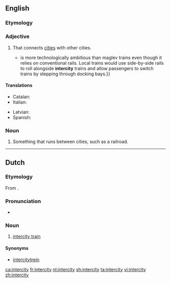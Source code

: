 ==English==

===Etymology===
{{prefix|inter|city|lang=en}}

===Adjective===
{{en-adj|-}}
# That connects [[cities]] with other cities.
#*{{quote-magazine|date=2013-06-01|volume=407|issue=8838
|page=13 (Technology Quarterly)|magazine={{w|The Economist}}
|title=[http://www.economist.com/news/technology-quarterly/21578516-transport-new-train-technologies-are-less-visible-and-spread-less-quickly Ideas coming down the track]
|passage=A “moving platform” scheme{{...}}is more technologically ambitious than maglev trains even though it relies on conventional rails. Local trains would use side-by-side rails to roll alongside '''intercity''' trains and allow passengers to switch trains by stepping through docking bays.}}
#: {{usex|I plan to catch an '''intercity''' train, or bus.|lang=en}}

====Translations====
{{trans-top|that connects cities one with another}}
* Catalan: {{t|ca|interurbà}}
* Italian: {{t|it|interurbano}}
{{trans-mid}}
* Latvian: {{t|lv|starppilsētu}}
* Spanish: {{t|es|interurbano}}
{{trans-bottom}}

===Noun===
{{en-noun|intercities}}

# Something that runs between cities, such as a railroad.

----

==Dutch==

===Etymology===
From {{etyl|en|nl}} {{term|intercity|lang=en}}.

===Pronunciation===
* {{audio|Nl-intercity.ogg|Audio|lang=nl}}

===Noun===
{{nl-noun|c|-'s|intercity'tje}}

# [[intercity train]]

====Synonyms====
* [[intercitytrein]]

[[ca:intercity]]
[[fr:intercity]]
[[nl:intercity]]
[[sh:intercity]]
[[ta:intercity]]
[[vi:intercity]]
[[zh:intercity]]